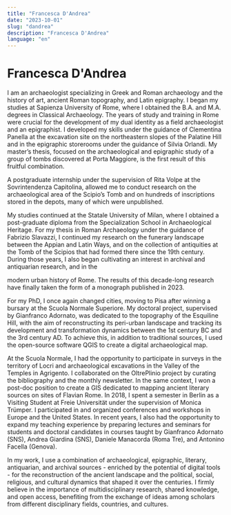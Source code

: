 ```yaml
---
title: "Francesca D'Andrea"
date: "2023-10-01"
slug: "dandrea"
description: "Francesca D'Andrea"
language: "en"
---
```


# Francesca D'Andrea

I am an archaeologist specializing in Greek and Roman archaeology and the history of art, ancient Roman topography, and Latin epigraphy. I began my studies at Sapienza University of Rome, where I obtained the B.A. and M.A. degrees in Classical Archaeology. The years of study and training in Rome were crucial for the development of my dual identity as a field archaeologist and an epigraphist. I developed my skills under the guidance of Clementina Panella at the excavation site on the northeastern slopes of the Palatine Hill and in the epigraphic storerooms under the guidance of Silvia Orlandi. My master’s thesis, focused on the archaeological and epigraphic study of a group of tombs discovered at Porta Maggiore, is the first result of this fruitful combination.

A postgraduate internship under the supervision of Rita Volpe at the Sovrintendenza Capitolina, allowed me to conduct research on the archaeological area of the Scipio’s Tomb and on hundreds of inscriptions stored in the depots, many of which were unpublished.

My studies continued at the Statale University of Milan, where I obtained a post-graduate diploma from the Specialization School in Archaeological Heritage. For my thesis in Roman Archaeology under the guidance of Fabrizio Slavazzi, I continued my research on the funerary landscape between the Appian and Latin Ways, and on the collection of antiquities at the Tomb of the Scipios that had formed there since the 19th century. During those years, I also began cultivating an interest in archival and antiquarian research, and in the

modern urban history of Rome. The results of this decade-long research have finally taken the form of a monograph published in 2023.

For my PhD, I once again changed cities, moving to Pisa after winning a bursary at the Scuola Normale Superiore. My doctoral project, supervised by Gianfranco Adornato, was dedicated to the topography of the Esquiline Hill, with the aim of reconstructing its peri-urban landscape and tracking its development and transformation dynamics between the 1st century BC and the 3rd century AD. To achieve this, in addition to traditional sources, I used the open-source software QGIS to create a digital archaeological map.

At the Scuola Normale, I had the opportunity to participate in surveys in the territory of Locri and archaeological excavations in the Valley of the Temples in Agrigento. I collaborated on the OltrePlinio project by curating the bibliography and the monthly newsletter. In the same context, I won a post-doc position to create a GIS dedicated to mapping ancient literary sources on sites of Flavian Rome. In 2018, I spent a semester in Berlin as a Visiting Student at Freie Universität under the supervision of Monica Trümper. I participated in and organized conferences and workshops in Europe and the United States. In recent years, I also had the opportunity to expand my teaching experience by preparing lectures and seminars for students and doctoral candidates in courses taught by Gianfranco Adornato (SNS), Andrea Giardina (SNS), Daniele Manacorda (Roma Tre), and Antonino Facella (Genova).

In my work, I use a combination of archaeological, epigraphic, literary, antiquarian, and archival sources - enriched by the potential of digital tools - for the reconstruction of the ancient landscape and the political, social, religious, and cultural dynamics that shaped it over the centuries. I firmly believe in the importance of multidisciplinary research, shared knowledge, and open access, benefiting from the exchange of ideas among scholars from different disciplinary fields, countries, and cultures.
